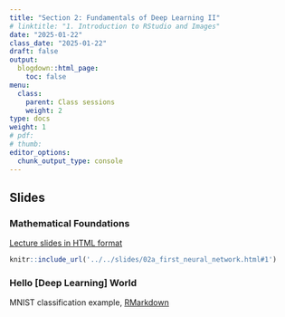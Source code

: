 ```yaml
---
title: "Section 2: Fundamentals of Deep Learning II"
# linktitle: "1. Introduction to RStudio and Images"
date: "2025-01-22"
class_date: "2025-01-22"
draft: false
output:
  blogdown::html_page:
    toc: false
menu:
  class:
    parent: Class sessions
    weight: 2
type: docs
weight: 1
# pdf: 
# thumb: 
editor_options: 
  chunk_output_type: console
---
```


## Slides

### Mathematical Foundations

<a href="../../slides/02a_first_neural_network.html#1" target="_blank">Lecture slides in HTML format</a>

```r
knitr::include_url('../../slides/02a_first_neural_network.html#1')
```

### Hello [Deep Learning] World 

MNIST classification example, [RMarkdown](../../slides/code/ch02_MNIST_code.Rmd)
